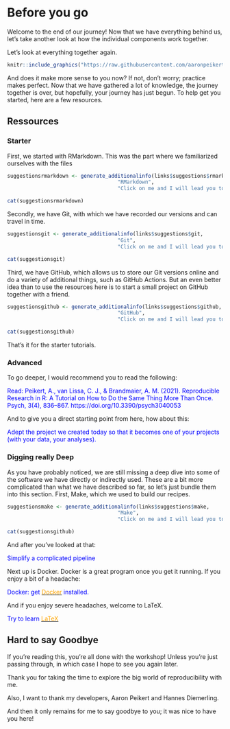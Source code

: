 # Before you go {-}

Welcome to the end of our journey!
Now that we have everything behind us, let's take another look at how the individual components work together.

Let's look at everything together again.

```r
knitr::include_graphics("https://raw.githubusercontent.com/aaronpeikert/repro-tutorial/main/images/nutshell.svg")
```

And does it make more sense to you now?
If not, don't worry; practice makes perfect.
Now that we have gathered a lot of knowledge, the journey together is over, but hopefully, your journey has just begun.
To help get you started, here are a few resources.

## Ressources {-}

### Starter {-}

First, we started with RMarkdown.
This was the part where we familiarized ourselves with the files


```r
suggestionsrmarkdown <- generate_additionalinfo(links$suggestions$rmarkdown,
                                    "RMarkdown",
                                    "Click on me and I will lead you to R Markdown: The Definitive Guide.")

cat(suggestionsrmarkdown)
```
<!-- so that there is no text between the Boxes-->
<div style="clear: both;"></div>


Secondly, we have Git, with which we have recorded our versions and can travel in time.


```r
suggestionsgit <- generate_additionalinfo(links$suggestions$git,
                                    "Git",
                                    "Click on me and I will lead you to a specific Git tutorial.")

cat(suggestionsgit)
```
<!-- so that there is no text between the Boxes-->
<div style="clear: both;"></div>


Third, we have GitHub, which allows us to store our Git versions online and do a variety of additional things, such as GitHub Actions.
But an even better idea than to use the resources here is to start a small project on GitHub together with a friend.


```r
suggestionsgithub <- generate_additionalinfo(links$suggestions$github,
                                    "GitHub",
                                    "Click on me and I will lead you to a Deep Dive tutorial for GitHub.")

cat(suggestionsgithub)
```
<!-- so that there is no text between the Boxes-->
<div style="clear: both;"></div>


That's it for the starter tutorials. 

### Advanced {-}

To go deeper, I would recommend you to read the following:

<span style="color:blue">Read: Peikert, A., van Lissa, C. J., & Brandmaier, A. M. (2021). Reproducible Research in R: A Tutorial on How to Do the Same Thing More Than Once. Psych, 3(4), 836–867. https://doi.org/10.3390/psych3040053</span>

And to give you a direct starting point from here, how about this:

<span style="color:blue">Adept the project we created today so that it becomes one of your projects (with your data, your analyses).</span>

### Digging really Deep {-}

As you have probably noticed, we are still missing a deep dive into some of the software we have directly or indirectly used. 
These are a bit more complicated than what we have described so far, so let's just bundle them into this section.
First, Make, which we used to build our recipes.


```r
suggestionsmake <- generate_additionalinfo(links$suggestions$make,
                                    "Make",
                                    "Click on me and I will lead you to minimal make: A minimal tutorial on make.")

cat(suggestionsgithub)
```
<!-- so that there is no text between the Boxes-->
<div style="clear: both;"></div>


And after you've looked at that:

<span style="color:blue">Simplify a complicated pipeline</span>

Next up is Docker.
Docker is a great program once you get it running.
If you enjoy a bit of a headache:

<span style="color:blue">Docker: get [<span style="color:orange">Docker</span>](`r links$suggestions$docker`) installed.</span>

And if you enjoy severe headaches, welcome to LaTeX.

<span style="color:blue">Try to learn [<span style="color:orange">LaTeX</span>](`r links$suggestions$latex`)</span>

## Hard to say Goodbye {-}

If you're reading this, you're all done with the workshop!
Unless you're just passing through, in which case I hope to see you again later.

Thank you for taking the time to explore the big world of reproducibility with me.

Also, I want to thank my developers, Aaron Peikert and Hannes Diemerling.

And then it only remains for me to say goodbye to you; it was nice to have you here!
